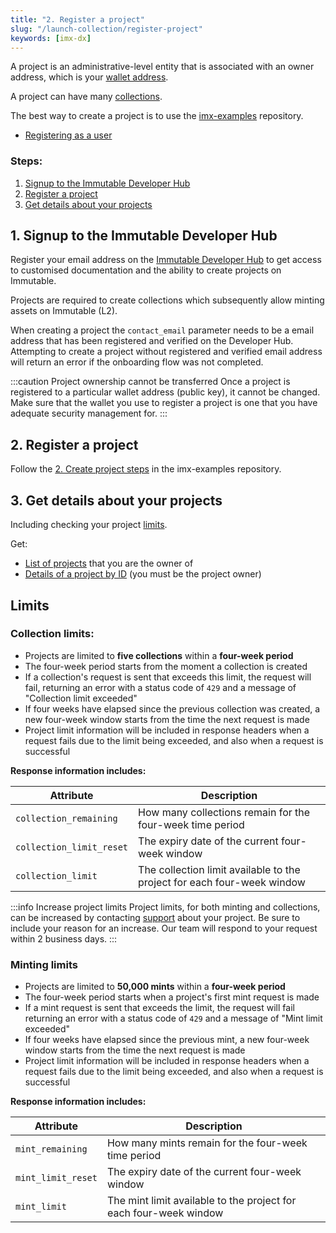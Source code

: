 ```yaml
---
title: "2. Register a project"
slug: "/launch-collection/register-project"
keywords: [imx-dx]
---
```



A project is an administrative-level entity that is associated with an owner address, which is your [wallet address](../register-as-user/index.md).

A project can have many [collections](../register-collection/index.mdx).

The best way to create a project is to use the [imx-examples](https://github.com/immutable/imx-examples/blob/main/docs/onboarding.md#2-create-project) repository.

<ListAdmonition title="Pre-requisites" icon="🤚" type="tip">
    <ul>
    <li><a href="./register-as-user">Registering as a user</a></li>
    </ul>
</ListAdmonition>

### Steps:
1. [Signup to the Immutable Developer Hub](#1-signup-to-the-immutable-developer-hub)
2. [Register a project](#2-register-a-project)
3. [Get details about your projects](#3-get-details-about-your-projects)

## 1. Signup to the Immutable Developer Hub

Register your email address on the [Immutable Developer Hub](https://hub.immutable.com) to get access to customised documentation and the ability to create projects on Immutable.

Projects are required to create collections which subsequently allow minting assets on Immutable (L2).

When creating a project the `contact_email` parameter needs to be a email address that has been registered and verified on the Developer Hub. Attempting to create a project without registered and verified email address will return an error if the onboarding flow was not completed.

:::caution Project ownership cannot be transferred
Once a project is registered to a particular wallet address (public key), it cannot be changed. Make sure that the wallet you use to register a project is one that you have adequate security management for.
:::

## 2. Register a project

Follow the [2. Create project steps](https://github.com/immutable/imx-examples/blob/main/docs/onboarding.md#2-create-project) in the imx-examples repository.

## 3. Get details about your projects
Including checking your project [limits](#limits).

Get:
* [List of projects](https://github.com/immutable/imx-examples/blob/main/docs/administration.md#get-a-list-of-projects) that you are the owner of
* [Details of a project by ID](https://github.com/immutable/imx-examples/blob/main/docs/administration.md#get-a-project-by-id) (you must be the project owner)

## Limits
### Collection limits:
* Projects are limited to **five collections** within a **four-week period**
* The four-week period starts from the moment a collection is created
* If a collection's request is sent that exceeds this limit, the request will fail, returning an error with a status code of `429` and a message of "Collection limit exceeded"
* If four weeks have elapsed since the previous collection was created, a new four-week window starts from the time the next request is made
* Project limit information will be included in response headers when a request fails due to the limit being exceeded, and also when a request is successful

**Response information includes:**

| Attribute | Description |
| --- | --- |
| `collection_remaining` | How many collections remain for the four-week time period |
| `collection_limit_reset` | The expiry date of the current four-week window |
| `collection_limit` | The collection limit available to the project for each four-week window |

:::info Increase project limits
Project limits, for both minting and collections, can be increased by contacting [support](https://support.immutable.com/) about your project. Be sure to include your reason for an increase. Our team will respond to your request within 2 business days.
:::

### Minting limits
* Projects are limited to **50,000 mints** within a **four-week period**
* The four-week period starts when a project's first mint request is made
* If a mint request is sent that exceeds the limit, the request will fail returning an error with a status code of `429` and a message of "Mint limit exceeded"
* If four weeks have elapsed since the previous mint, a new four-week window starts from the time the next request is made
* Project limit information will be included in response headers when a request fails due to the limit being exceeded, and also when a request is successful

**Response information includes:**

| Attribute | Description |
| --- | --- |
| `mint_remaining` | How many mints remain for the four-week time period |
| `mint_limit_reset` | The expiry date of the current four-week window |
| `mint_limit` | The mint limit available to the project for each four-week window |

